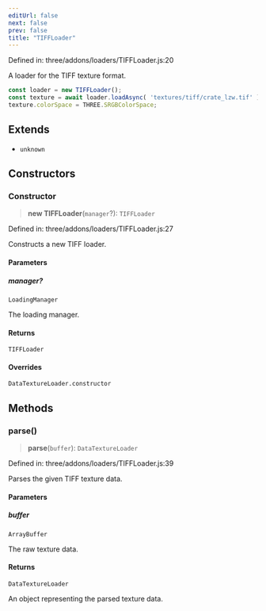 ```yaml
---
editUrl: false
next: false
prev: false
title: "TIFFLoader"
---
```


Defined in: three/addons/loaders/TIFFLoader.js:20

A loader for the TIFF texture format.

```js
const loader = new TIFFLoader();
const texture = await loader.loadAsync( 'textures/tiff/crate_lzw.tif' );
texture.colorSpace = THREE.SRGBColorSpace;
```

## Extends

- `unknown`

## Constructors

### Constructor

> **new TIFFLoader**(`manager`?): `TIFFLoader`

Defined in: three/addons/loaders/TIFFLoader.js:27

Constructs a new TIFF loader.

#### Parameters

##### manager?

`LoadingManager`

The loading manager.

#### Returns

`TIFFLoader`

#### Overrides

`DataTextureLoader.constructor`

## Methods

### parse()

> **parse**(`buffer`): `DataTextureLoader`

Defined in: three/addons/loaders/TIFFLoader.js:39

Parses the given TIFF texture data.

#### Parameters

##### buffer

`ArrayBuffer`

The raw texture data.

#### Returns

`DataTextureLoader`

An object representing the parsed texture data.
